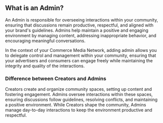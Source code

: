 ## What is an Admin?

An Admin is responsible for overseeing interactions within your community, ensuring that discussions remain productive, respectful, and aligned with your brand's guidelines. Admins help maintain a positive and engaging environment by managing content, addressing inappropriate behavior, and encouraging meaningful conversations.

In the context of your Commerce Media Network, adding admin allows you to delegate control and management within your community, ensuring that your advertisers and consumers can engage freely while maintaining the integrity and quality of the interactions.

### Difference between Creators and Admins

Creators create and organize community spaces, setting up content and fostering engagement. Admins oversee interactions within these spaces, ensuring discussions follow guidelines, resolving conflicts, and maintaining a positive environment. While Creators shape the community, Admins manage day-to-day interactions to keep the environment productive and respectful.
